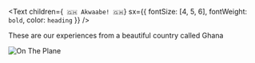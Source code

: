 <Text
  children={` 🇬🇭 Akwaabe! 🇬🇭`}
  sx={{ fontSize: [4, 5, 6], fontWeight: `bold`, color: `heading` }}
/>

These are our experiences from a beautiful country called Ghana

![On The Plane](./plane_family.jpeg)
